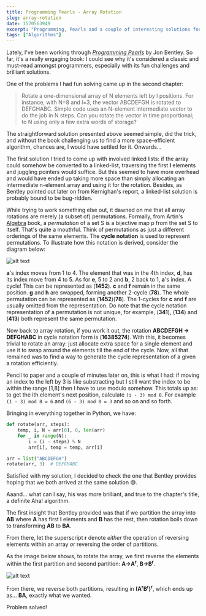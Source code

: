 ```yaml
---
title: Programming Pearls - Array Rotation
slug: array-rotation
date: 1570563949
excerpt: "Programming, Pearls and a couple of interesting solutions for rotating elements within an array"
tags: ["Algorithms"]
---
```


Lately, I've been working through [_Programming Pearls_](https://www.oreilly.com/library/view/programming-pearls-second/9780134498058/) by Jon Bentley. So far, it's a really engaging book: I could see why it's considered a classic and must-read amongst programmers, especially with its fun challenges and brilliant solutions.

One of the problems I had fun solving came up in the second chapter:

> Rotate a one-dimensional array of N elements left by l positions. For instance, with N=8 and l=3, the vector ABCDEFGH is rotated to DEFGHABC. Simple code uses an N-element intermediate vector to do the job in N steps. Can you rotate the vector in time proportional; to N using only a few extra words of storage?

The straightforward solution presented above seemed simple, did the trick, and without the book challenging us to find a more space-efficient algorithm, chances are, I would have settled for it. Onwards...

The first solution I tried to come up with involved linked lists: if the array could somehow be converted to a linked-list, traversing the first **l** elements and juggling pointers would suffice. But this seemed to have more overhead and would have ended up taking more space than simply allocating an intermediate n-element array and using it for the rotation. Besides, as Bentley pointed out later on from Kernighan's report, a linked-list solution is probably bound to be bug-ridden.

While trying to work something else out, it dawned on me that all array rotations are merely (a subset of) permutations. Formally, from Artin's [Algebra](https://www.pearson.com/us/higher-education/product/Artin-Algebra-2nd-Edition/9780132413770.html) book, a _permutation_ of a set S is a bijective map p from the set S to itself. That's quite a mouthful. Think of permutations as just a different orderings of the same elements. The **cycle notation** is used to represent permutations. To illustrate how this notation is derived, consider the diagram below:

![alt text](images/image1.png)

**a**'s index moves from 1 to 4. The element that was in the 4th index, **d**, has its index move from 4 to 5. As for **e**, 5 to 2 and **b**, 2 back to 1, **a**'s index. A cycle! This can be represented as (**1452**). **c** and **f** remain in the same position. **g** and **h** are swapped, forming another 2-cycle (**78**). The whole permutation can be represented as (**1452**)(**78**). The 1-cycles for **c** and **f** are usually omitted from the representation. Do note that the cycle notation representation of a permutation is not unique, for example, (**341**), (**134**) and (**413**) both represent the same permutation.

Now back to array rotation, if you work it out, the rotation **ABCDEFGH &rarr; DEFGHABC** in cycle notation form is (**16385274**). With this, it becomes trivial to rotate an array: just allocate extra space for a single element and use it to swap around the elements till the end of the cycle. Now, all that remained was to find a way to generate the cycle representation of a given a rotation efficiently.

Pencil to paper and a couple of minutes later on, this is what I had: if moving an index to the left by 3 is like substracting but I still want the index to be within the range [1,8] then I have to use modulo somehow. This totals up as: to get the ith element's next position, calculate `(i - 3) mod 8`. For example `(1 - 3) mod 8 = 6` and `(6 - 3) mod 8 = 3` and so on and so forth.

Bringing in everything together in Python, we have:

```python
def rotate(arr, steps):
    temp, i, N = arr[0], 0, len(arr)
    for _ in range(N):
        i = (i - steps) % N
        arr[i], temp = temp, arr[i]

arr = list("ABCDEFGH")
rotate(arr, 3)  # DEFGHABC

```

Satisfied with my solution, I decided to check the one that Bentley provides hoping that we both arrived at the same solution 😅.

Aaand... what can I say, his was more brilliant, and true to the chapter's title, a definite Aha! algorithm.

The first insight that Bentley provided was that if we partition the array into **AB** where **A** has first **l** elements and **B** has the rest, then rotation boils down to transforming **AB** to **BA**.

From there, let the superscript **r** denote _either_ the operation of reversing elements within an array _or_ reversing the order of partitions.

As the image below shows, to rotate the array, we first reverse the elements within the first partition and second partition: **A&rarr;A<sup>r</sup>**, **B&rarr;B<sup>r</sup>**.

![alt text](images/image2.png)

From there, we reverse both partitions, resulting in **(A<sup>r</sup>B<sup>r</sup>)<sup>r</sup>**, which ends up as... **BA**, exactly what we wanted.

Problem solved!
